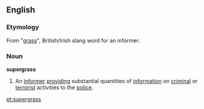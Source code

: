 ==English==
===Etymology===
From "[[grass]]", British/Irish slang word for an informer.
===Noun===
'''supergrass'''
#An [[informer]] [[provide|providing]] substantial quantities of [[information]] on [[criminal]] or [[terrorist]] activities to the [[police]].

[[pt:supergrass]]